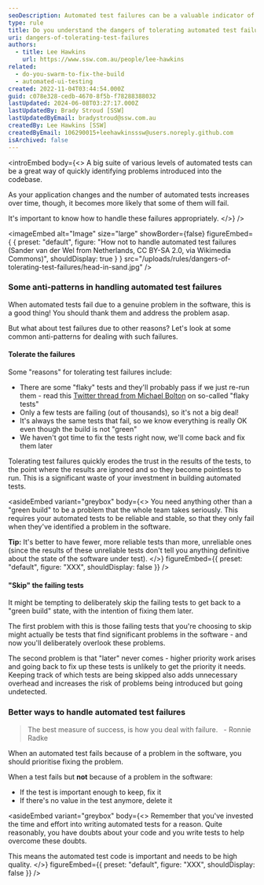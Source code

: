 ```yaml
---
seoDescription: Automated test failures can be a valuable indicator of problems in your codebase, but tolerating them or skipping them can lead to wasted investment and ignored results.
type: rule
title: Do you understand the dangers of tolerating automated test failures?
uri: dangers-of-tolerating-test-failures
authors:
  - title: Lee Hawkins
    url: https://www.ssw.com.au/people/lee-hawkins
related:
  - do-you-swarm-to-fix-the-build
  - automated-ui-testing
created: 2022-11-04T03:44:54.000Z
guid: c078e328-cedb-4670-8f5b-f78288388032
lastUpdated: 2024-06-08T03:27:17.000Z
lastUpdatedBy: Brady Stroud [SSW]
lastUpdatedByEmail: bradystroud@ssw.com.au
createdBy: Lee Hawkins [SSW]
createdByEmail: 106290015+leehawkinsssw@users.noreply.github.com
isArchived: false
---
```


<introEmbed
  body={<>
A big suite of various levels of automated tests can be a great way of quickly identifying problems introduced into the codebase.

As your application changes and the number of automated tests increases over time, though, it becomes more likely that some of them will fail.

It's important to know how to handle these failures appropriately.
  </>}
/>

<imageEmbed
  alt="Image"
  size="large"
  showBorder={false}
  figureEmbed={ {
    preset: "default",
    figure: "How not to handle automated test failures (Sander van der Wel from Netherlands, CC BY-SA 2.0, via Wikimedia Commons)",
    shouldDisplay: true
  } }
  src="/uploads/rules/dangers-of-tolerating-test-failures/head-in-sand.jpg"
/>

### Some anti-patterns in handling automated test failures

When automated tests fail due to a genuine problem in the software, this is a good thing! You should thank them and address the problem asap.

But what about test failures due to other reasons? Let's look at some common anti-patterns for dealing with such failures.

#### Tolerate the failures

Some "reasons" for tolerating test failures include:

- There are some "flaky" tests and they'll probably pass if we just re-run them - read this [Twitter thread from Michael Bolton](https://twitter.com/michaelbolton/status/1363873246467284998?s=20&t=MDk03REH9QoO2i3Dmtzrcg) on so-called "flaky tests"
- Only a few tests are failing (out of thousands), so it's not a big deal!
- It's always the same tests that fail, so we know everything is really OK even though the build is not "green"
- We haven't got time to fix the tests right now, we'll come back and fix them later

Tolerating test failures quickly erodes the trust in the results of the tests, to the point where the results are ignored and so they become pointless to run. This is a significant waste of your investment in building automated tests.

<asideEmbed
  variant="greybox"
  body={<>
    You need anything other than a "green build" to be a problem that the whole team takes seriously. This requires your automated tests to be reliable and stable, so that they only fail when they've identified a problem in the software.

**Tip:** It's better to have fewer, more reliable tests than more, unreliable ones (since the results of these unreliable tests don't tell you anything definitive about the state of the software under test).
  </>}
  figureEmbed={{
    preset: "default",
    figure: "XXX",
    shouldDisplay: false
  }}
/>

#### "Skip" the failing tests

It might be tempting to deliberately skip the failing tests to get back to a "green build" state, with the intention of fixing them later.

The first problem with this is those failing tests that you're choosing to skip might actually be tests that find significant problems in the software - and now you'll deliberately overlook these problems.

The second problem is that "later" never comes - higher priority work arises and going back to fix up these tests is unlikely to get the priority it needs. Keeping track of which tests are being skipped also adds unnecessary overhead and increases the risk of problems being introduced but going undetected.

### Better ways to handle automated test failures

> The best measure of success, is how you deal with failure.
> &nbsp; - Ronnie Radke

When an automated test fails because of a problem in the software, you should prioritise fixing the problem.

When a test fails but **not** because of a problem in the software:

- If the test is important enough to keep, fix it
- If there's no value in the test anymore, delete it

<asideEmbed
  variant="greybox"
  body={<>
    Remember that you've invested the time and effort into writing automated tests for a reason. Quite reasonably, you have doubts about your code and you write tests to help overcome these doubts.

This means the automated test code is important and needs to be high quality.
  </>}
  figureEmbed={{
    preset: "default",
    figure: "XXX",
    shouldDisplay: false
  }}
/>
